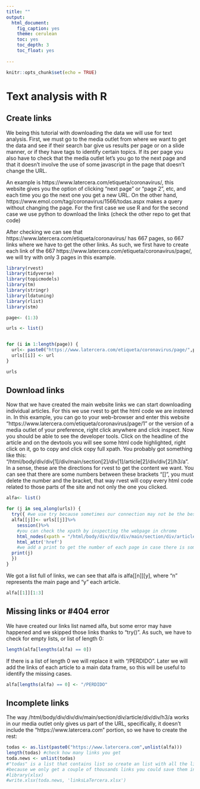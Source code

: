 ```yaml
---
title: ""
output: 
  html_document:
    fig_caption: yes
    theme: cerulean
    toc: yes
    toc_depth: 3
    toc_float: yes
    
---
```


```r
knitr::opts_chunk$set(echo = TRUE)
```

# Text analysis with R

## Create links


We being this tutorial with downloading the data we will use for text analysis. 
First, we must go to the media outlet from where we want to get the data and see if their search bar give us results per page or on a slide manner, or if they have tags to identify certain topics. If its per page you also have to check that the media outlet let's you go to the next page and that it doesn't involve the use of some javascript in the page that doesn't change the URL. 

An example is https://www.latercera.com/etiqueta/coronavirus/, this website gives you the option of clicking "next page" or "page 2", etc, and each time you go the next one you get a new URL. On the other hand, https://www.emol.com/tag/coronavirus/1566/todas.aspx makes a query without changing the page. For the first case we use R and for the second case we use python to download the links (check the other repo to get that code)

After checking we can see that  https://www.latercera.com/etiqueta/coronavirus/ has 667 pages, so 667 links where we have to get the other links. As such, we first have to create each link of the 667 https://www.latercera.com/etiqueta/coronavirus/page/, we will try with only 3 pages in this example. 


```r

library(rvest)
library(tidyverse)
library(topicmodels)
library(tm)
library(stringr)
library(ldatuning)
library(rlist)
library(stm)

```


```r

page<- (1:3)

urls <- list()


for (i in 1:length(page)) { 
  url<- paste0("https://www.latercera.com/etiqueta/coronavirus/page/",page[i])
  urls[[i]] <- url
}

urls

```

## Download links

Now that we have created the main website links we can start downloading individual articles. For this we use rvest to get the html code we are instered in. In this example, you can go to your web-browser and enter this website "https://www.latercera.com/etiqueta/coronavirus/page/1" or the version of a media outlet of your preference, right click anywhere and click inspect. Now you should be able to see the developer tools. Click on the headline of the article and on the devtools you will see some html code highlighted, right click on it, go to copy and click copy full xpath. You probably got something like this: "/html/body/div/div[1]/div/main/section[2]/div[1]/article[2]/div/div[2]/h3/a". In a sense, these are the directions for rvest to get the content we want. You can see that there are some numbers between these brackets "[]", you must delete the number and the bracket, that way rvest will copy every html code related to those parts of the site and not only the one you clicked. 

```r

alfa<- list()

for (j in seq_along(urls)) {
  try({ #we use try because sometimes our connection may not be the best, so we want the code to skips some links when thats the case
  alfa[[j]]<- urls[[j]]%>%
    session()%>%
    #you can check the xpath by inspecting the webpage in chrome
    html_nodes(xpath = "/html/body/div/div/div/main/section/div/article/div/div/h3/a")%>%
    html_attr('href')
    #we add a print to get the number of each page in case there is some error (404 error) or problem with our connection
  print(j)
  })
}


```

We got a list full of links, we can see that alfa is alfa[[n]][y], where "n" represents the main page and "y" each article.

```r

alfa[[1]][1:3]


```


## Missing links or #404 error

We have created our links list named alfa, but some error may have happened and we skipped those links thanks to "try()". As such, we have to check for empty lists, or list of length 0:

```r

length(alfa[lengths(alfa) == 0])

```

If there is a list of length 0 we will replace it with "/PERDIDO". Later we will add the links of each article to a main data frame, so this will be useful to identify the missing cases. 
```r

alfa[lengths(alfa) == 0] <- "/PERDIDO"

```

## Incomplete links

The way /html/body/div/div/div/main/section/div/article/div/div/h3/a works in our media outlet only gives us part of the URL, specifically, it doesn't include the "https://www.latercera.com" portion, so we have to create the rest:

```r

todas <- as.list(paste0("https://www.latercera.com",unlist(alfa)))
length(todas) #check how many links you get
toda.news <- unlist(todas) 
#"todas" is a list that contains list so create an list with all the links
#because we only get a couple of thousands links you could save them in an excel file
#library(xlsx)
#write.xlsx(toda.news, 'linksLaTercera.xlsx')

```



